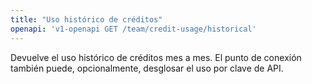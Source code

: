 ```yaml
---
title: "Uso histórico de créditos"
openapi: 'v1-openapi GET /team/credit-usage/historical'
---
```


Devuelve el uso histórico de créditos mes a mes. El punto de conexión también puede, opcionalmente, desglosar el uso por clave de API.